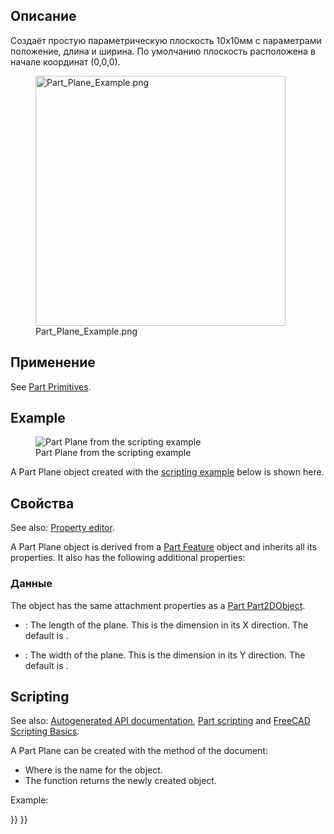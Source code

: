 <languages/>

{{Docnav/ru
|[[Part_Primitives/ru|Создать примитивы]]
|[[Part_Ellipsoid/ru|Эллипсоид]]
|[[Part_Workbench/ru|Верстак Part]]
|IconL=Part_Primitives.svg
|IconR=Part_Ellipsoid.svg
|IconC=Workbench_Part.svg
}}

<div class="mw-translate-fuzzy">
{{GuiCommand/ru
|Name=Part_Plane
|Name/ru=Плоскость
|MenuLocation=[[Part_Workbench/ru|Деталь]] → [[Part_Primitives/ru|Создать примитивы...]] → Плоскость
|Workbenches=[[Part_Workbench/ru|Part(Деталь)]]
|SeeAlso=[[Part_Primitives/ru|Создать примитивы...]]
}}
</div>

==Описание==

<div class="mw-translate-fuzzy">
Создаёт простую параметрическую плоскость 10х10мм с параметрами положение, длина и ширина.
По умолчанию плоскость расположена в начале координат (0,0,0).
</div>

[[Image:Part_Plane_Example.png|400px]]

== Применение ==

See [[Part_Primitives#Usage|Part Primitives]].

== Example ==

[[Image:Part_Plane_Scripting_Example.png|thumb|Part Plane from the scripting example]]

A Part Plane object created with the [[#Scripting|scripting example]] below is shown here.

== Свойства ==

See also: [[Property_editor|Property editor]].

A Part Plane object is derived from a [[Part_Feature|Part Feature]] object and inherits all its properties. It also has the following additional properties:

=== Данные ===

{{TitleProperty|Attachment}}

The object has the same attachment properties as a [[Part_Part2DObject#Data|Part Part2DObject]].

{{TitleProperty|Plane}}

* {{PropertyData|Length|Length}}: The length of the plane. This is the dimension in its X direction. The default is {{Value|10mm}}.
* {{PropertyData|Width|Length}}: The width of the plane. This is the dimension in its Y direction. The default is {{Value|10mm}}.

== Scripting ==

See also: [https://freecad.github.io/SourceDoc/ Autogenerated API documentation], [[Part_scripting|Part scripting]] and [[FreeCAD_Scripting_Basics|FreeCAD Scripting Basics]].

A Part Plane can be created with the {{Incode|addObject()}} method of the document:

{{Code|code=
plane = FreeCAD.ActiveDocument.addObject("Part::Plane", "myPlane")
}}

* Where {{Incode|"myPlane"}} is the name for the object.
* The function returns the newly created object.

Example:

{{Code|code=
import FreeCAD as App

doc = App.activeDocument()

plane = doc.addObject("Part::Plane", "myPlane")
plane.Length = 4
plane.Width = 8
plane.Placement = App.Placement(App.Vector(1, 2, 3), App.Rotation(20, 75, 60))

doc.recompute()
}}


{{Docnav/ru
|[[Part_Primitives/ru|Создать примитивы]]
|[[Part_Ellipsoid/ru|Эллипсоид]]
|[[Part_Workbench/ru|Верстак Part]]
|IconL=Part_Primitives.svg
|IconR=Part_Ellipsoid.svg
|IconC=Workbench_Part.svg
}}

{{Part_Tools_navi{{#translation:}}}}
{{Userdocnavi{{#translation:}}}}